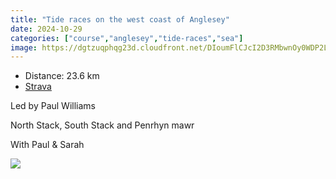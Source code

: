 ---
title: "Tide races on the west coast of Anglesey"
date: 2024-10-29
categories: ["course","anglesey","tide-races","sea"]
image: https://dgtzuqphqg23d.cloudfront.net/DIoumFlCJcI2D3RMbwnOy0WDP2LuwA77vjyQRph3SVk-578x768.jpg
---

- Distance: 23.6 km
- [Strava](https://www.strava.com/activities/12775520301)

Led by Paul Williams
North Stack, South Stack and Penrhyn mawr
With Paul & Sarah 

![](https://dgtzuqphqg23d.cloudfront.net/DIoumFlCJcI2D3RMbwnOy0WDP2LuwA77vjyQRph3SVk-578x768.jpg)




